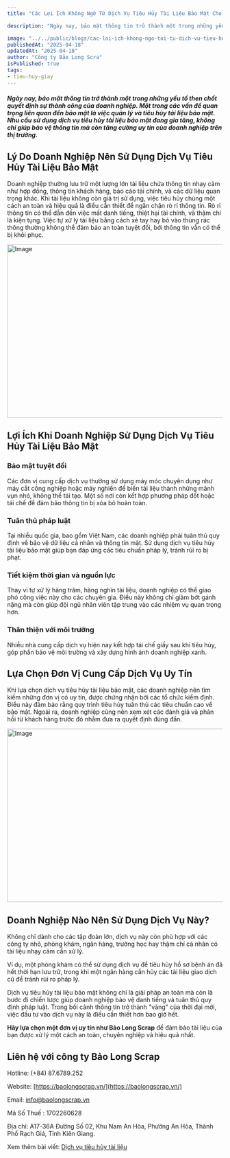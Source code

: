 ```yaml
---
title: "Các Lợi Ích Không Ngờ Từ Dịch Vụ Tiêu Hủy Tài Liệu Bảo Mật Cho Doanh Nghiệp"

description: "Ngày nay, bảo mật thông tin trở thành một trong những yếu tố then chốt quyết định sự thành công của doanh nghiệp. Một trong các vấn đề quan trọng liên quan đến bảo mật là việc quản lý và tiêu hủy tài liệu bảo mật. Nhu cầu sử dụng dịch vụ tiêu hủy tài liệu bảo mật đang gia tăng, không chỉ giúp bảo vệ thông tin mà còn tăng cường uy tín của doanh nghiệp trên thị trường."

image: "../../public/blogs/cac-loi-ich-khong-ngo-toi-tu-dich-vu-tieu-huy-tai-lieu-bao-mat-1.jpg"
publishedAt: "2025-04-18"
updatedAt: "2025-04-18"
author: "Công ty Bảo Long Scra"
isPublished: true
tags:
- tieu-huy-giay
---
```

##### Ngày nay, bảo mật thông tin trở thành một trong những yếu tố then chốt quyết định sự thành công của doanh nghiệp. Một trong các vấn đề quan trọng liên quan đến bảo mật là việc quản lý và tiêu hủy tài liệu bảo mật. Nhu cầu sử dụng dịch vụ tiêu hủy tài liệu bảo mật đang gia tăng, không chỉ giúp bảo vệ thông tin mà còn tăng cường uy tín của doanh nghiệp trên thị trường.

## Lý Do Doanh Nghiệp Nên Sử Dụng Dịch Vụ Tiêu Hủy Tài Liệu Bảo Mật

Doanh nghiệp thường lưu trữ một lượng lớn tài liệu chứa thông tin nhạy cảm như hợp đồng, thông tin khách hàng, báo cáo tài chính, và các dữ liệu quan trọng khác. Khi tài liệu không còn giá trị sử dụng, việc tiêu hủy chúng một cách an toàn và hiệu quả là điều cần thiết để ngăn chặn rò rỉ thông tin. Rò rỉ thông tin có thể dẫn đến việc mất danh tiếng, thiệt hại tài chính, và thậm chí là kiện tụng. Việc tự xử lý tài liệu bằng cách xé tay hay bỏ vào thùng rác thông thường không thể đảm bảo an toàn tuyệt đối, bởi thông tin vẫn có thể bị khôi phục.

<Image 
  src="/blogs/cac-loi-ich-khong-ngo-toi-tu-dich-vu-tieu-huy-tai-lieu-bao-mat-1.jpg" 
  width="1200"
  height="404"
  alt="Image"
  sizes="100vw"
/>

## Lợi Ích Khi Doanh Nghiệp Sử Dụng Dịch Vụ Tiêu Hủy Tài Liệu Bảo Mật

### Bảo mật tuyệt đối

Các đơn vị cung cấp dịch vụ thường sử dụng máy móc chuyên dụng như máy cắt công nghiệp hoặc máy nghiền để biến tài liệu thành những mảnh vụn nhỏ, không thể tái tạo. Một số nơi còn kết hợp phương pháp đốt hoặc tái chế để đảm bảo thông tin bị xóa bỏ hoàn toàn.

### Tuân thủ pháp luật

Tại nhiều quốc gia, bao gồm Việt Nam, các doanh nghiệp phải tuân thủ quy định về bảo vệ dữ liệu cá nhân và thông tin mật. Sử dụng dịch vụ tiêu hủy tài liệu bảo mật giúp bạn đáp ứng các tiêu chuẩn pháp lý, tránh rủi ro bị phạt.

### Tiết kiệm thời gian và nguồn lực

Thay vì tự xử lý hàng trăm, hàng nghìn tài liệu, doanh nghiệp có thể giao phó công việc này cho các chuyên gia. Điều này không chỉ giảm bớt gánh nặng mà còn giúp đội ngũ nhân viên tập trung vào các nhiệm vụ quan trọng hơn.

### Thân thiện với môi trường

Nhiều nhà cung cấp dịch vụ hiện nay kết hợp tái chế giấy sau khi tiêu hủy, góp phần bảo vệ môi trường và xây dựng hình ảnh doanh nghiệp xanh.

## Lựa Chọn Đơn Vị Cung Cấp Dịch Vụ Uy Tín

Khi lựa chọn dịch vụ tiêu hủy tài liệu bảo mật, các doanh nghiệp nên tìm kiếm những đơn vị có uy tín, được chứng nhận bởi các tổ chức kiểm định. Điều này đảm bảo rằng quy trình tiêu hủy tuân thủ các tiêu chuẩn cao về bảo mật. Ngoài ra, doanh nghiệp cũng nên xem xét các đánh giá và phản hồi từ khách hàng trước đó nhằm đưa ra quyết định đúng đắn.

<Image 
  src="/blogs/cac-loi-ich-khong-ngo-toi-tu-dich-vu-tieu-huy-tai-lieu-bao-mat-2.jpg" 
  width="1200"
  height="404"
  alt="Image"
  sizes="100vw"
/>

## Doanh Nghiệp Nào Nên Sử Dụng Dịch Vụ Này?

Không chỉ dành cho các tập đoàn lớn, dịch vụ này còn phù hợp với các công ty nhỏ, phòng khám, ngân hàng, trường học hay thậm chí cá nhân có tài liệu nhạy cảm cần xử lý. 

Ví dụ, một phòng khám có thể sử dụng dịch vụ để tiêu hủy hồ sơ bệnh án đã hết thời hạn lưu trữ, trong khi một ngân hàng cần hủy các tài liệu giao dịch cũ để tránh rủi ro pháp lý.

Dịch vụ tiêu hủy tài liệu bảo mật không chỉ là giải pháp an toàn mà còn là bước đi chiến lược giúp doanh nghiệp bảo vệ danh tiếng và tuân thủ quy định pháp luật. Trong bối cảnh thông tin trở thành "vàng" của thời đại mới, việc đầu tư vào dịch vụ này là điều cần thiết hơn bao giờ hết.

**Hãy lựa chọn một đơn vị uy tín như Bảo Long Scrap** để đảm bảo tài liệu của bạn được xử lý một cách an toàn, chuyên nghiệp và hiệu quả nhất. 

## Liên hệ với công ty Bảo Long Scrap

Hotline: (+84) 87.6789.252

Website: [https://baolongscrap.vn/](https://baolongscrap.vn/)

Email: info@baolongscrap.vn

Mã Số Thuế : 1702260628

Địa chỉ: A17-36A Đường Số 02, Khu Nam An Hòa, Phường An Hòa, Thành Phố Rạch Giá, Tỉnh Kiên Giang.

Xem thêm bài viết: [Dịch vụ tiêu hủy tài liệu](https://baolongscrap.vn/blogs/dich-vu-tieu-huy-tai-lieu-chuyen-nghiep-tai-kien-giang-bao-long-scrap)
 